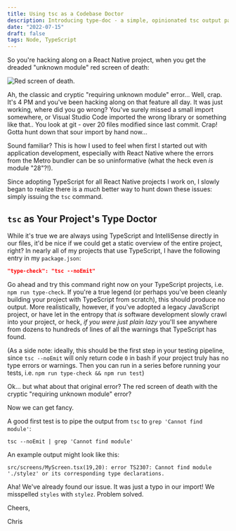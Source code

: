 ```yaml
---
title: Using tsc as a Codebase Doctor
description: Introducing type-doc - a simple, opinionated tsc output parser
date: "2022-07-15"
draft: false
tags: Node, TypeScript
---
```


So you're hacking along on a React Native project, when you get the dreaded "unknown module" red screen of death:

![Red screen of death.](error.png)

Ah, the classic and cryptic "requiring unknown module" error... Well, crap. It's 4 PM and you've been hacking along on that feature all day. It was just working, where did you go wrong? You've surely missed a small import somewhere, or Visual Studio Code imported the wrong library or something like that.. You look at git - over 20 files modified since last commit. Crap! Gotta hunt down that sour import by hand now...

Sound familiar? This is how I used to feel when first I started out with application development, especially with React Native where the errors from the Metro bundler can be so uninformative (what the heck even _is_ module "28"?!).

Since adopting TypeScript for all React Native projects I work on, I slowly began to realize there is a _much_ better way to hunt down these issues: simply issuing the `tsc` command.

## `tsc` as Your Project's Type Doctor

While it's true we are always using TypeScript and IntelliSense directly in our files, it'd be nice if we could get a static overview of the entire project, right? In nearly all of my projects that use TypeScript, I have the following entry in my `package.json`:

```json
"type-check": "tsc --noEmit"
```

Go ahead and try this command right now on your TypeScript projects, i.e. `npm run type-check`. If you're a true legend (or perhaps you've been cleanly building your project with TypeScript from scratch), this should produce no output. More realistically, however, if you've adopted a legacy JavaScript project, or have let in the entropy that _is_ software development slowly crawl into your project, or heck, _if you were just plain lazy_ you'll see anywhere from dozens to hundreds of lines of all the warnings that TypeScript has found.

(As a side note: ideally, this should be the first step in your testing pipeline, since `tsc --noEmit` will only return code `0` in bash if your project truly has no type errors or warnings. Then you can run in a series before running your tests, i.e. `npm run type-check && npm run test`)

Ok... but what about that original error? The red screen of death with the cryptic "requiring unknown module" error?

Now we can get fancy.

A good first test is to pipe the output from `tsc` to `grep 'Cannot find module'`:

```shell
tsc --noEmit | grep 'Cannot find module'
```

An example output might look like this:

```
src/screens/MyScreen.tsx(19,20): error TS2307: Cannot find module './stylez' or its corresponding type declarations.
```

Aha! We've already found our issue. It was just a typo in our import! We misspelled `styles` with `stylez`. Problem solved.

Cheers,

Chris